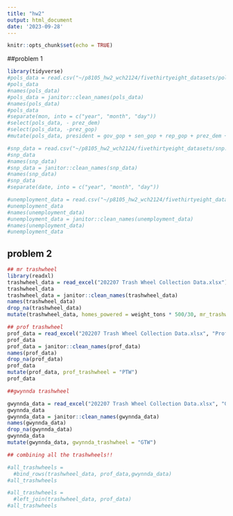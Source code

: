 ```yaml
---
title: "hw2"
output: html_document
date: '2023-09-28'
---
```


```r
knitr::opts_chunk$set(echo = TRUE)
```

##problem 1

```r
library(tidyverse)
#pols_data = read.csv("~/p8105_hw2_wch2124/fivethirtyeight_datasets/pols-month.csv")
#pols_data
#names(pols_data)
#pols_data = janitor::clean_names(pols_data)
#names(pols_data) 
#pols_data 
#separate(mon, into = c("year", "month", "day")) 
#select(pols_data, - prez_dem)  
#select(pols_data, -prez_gop)  
#mutate(pols_data, president = gov_gop + sen_gop + rep_gop + prez_dem + gov_dem + sen_dem + rep_dem) 

#snp_data = read.csv("~/p8105_hw2_wch2124/fivethirtyeight_datasets/snp.csv")
#snp_data
#names(snp_data)
#snp_data = janitor::clean_names(snp_data)
#names(snp_data)
#snp_data  
#separate(date, into = c("year", "month", "day"))

#unemployment_data = read.csv("~/p8105_hw2_wch2124/fivethirtyeight_datasets/unemployment.csv")
#unemployment_data
#names(unemployment_data)
#unemployment_data = janitor::clean_names(unemployment_data)
#names(unemployment_data)
#unemployment_data


```
## problem 2
```r
## mr trashwheel
library(readxl)
trashwheel_data = read_excel("202207 Trash Wheel Collection Data.xlsx") 
trashwheel_data
trashwheel_data = janitor::clean_names(trashwheel_data) 
names(trashwheel_data)  
drop_na(trashwheel_data)
mutate(trashwheel_data, homes_powered = weight_tons * 500/30, mr_trashwheel = "MTW")

## prof trashwheel 
prof_data = read_excel("202207 Trash Wheel Collection Data.xlsx", "Professor Trash Wheel") 
prof_data
prof_data = janitor::clean_names(prof_data) 
names(prof_data)
drop_na(prof_data)
prof_data
mutate(prof_data, prof_trashwheel = "PTW")
prof_data

##gwynnda trashwheel 

gwynnda_data = read_excel("202207 Trash Wheel Collection Data.xlsx", "Gwynnda Trash Wheel")
gwynnda_data
gwynnda_data = janitor::clean_names(gwynnda_data)
names(gwynnda_data)
drop_na(gwynnda_data)
gwynnda_data
mutate(gwynnda_data, gwynnda_trashwheel = "GTW")

## combining all the trashwheels!!

#all_trashwheels =
  #bind_rows(trashwheel_data, prof_data,gwynnda_data)
#all_trashwheels

#all_trashwheels =
  #left_join(trashwheel_data, prof_data)
#all_trashwheels

```